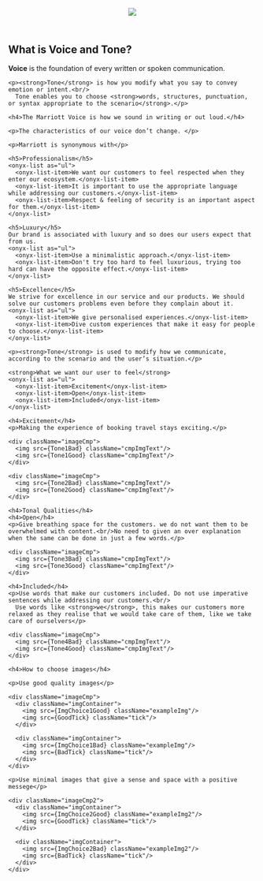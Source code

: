 







<Meta title="Principles/Foundations - Voice and Tone" />
<style>
  {`
    main {
      padding: 0 40px;
      
    }
    .page-wrapper {
      border: 1px solid black;
      padding-bottom: 40px;
    }
    
    .imageCmp {
      display: flex;
      gap: 30px;
      margin-bottom: 30px;
    }

    .imageCmp2 {
      display: flex;
      /* gap: 10px; */
      width: 70%;
    }

    .cmpImgText {
      width: 30%;
    }

    .imgContainer {
      display: flex;
      align-items: center;
      flex-direction: column;
      gap: 5px;
    }

    .exampleImg {
      padding-left: 30px;
      width: 275px;
      height: 206px;
    }

    .exampleImg2 {
      width: 80%;
    }

    .tick {
      width: 18px;
    }
    
  `}
</style>

<div className="page-wrapper">
  <header>
    <img src={HeaderFoundationsVoiceAndTone} />
  </header>
  <main>
    <h2>What is Voice and Tone?</h2>
    <p><strong>Voice</strong> is the foundation of every written or spoken communication. </p>
    
    <p><strong>Tone</strong> is how you modify what you say to convey emotion or intent.<br/>
      Tone enables you to choose <strong>words, structures, punctuation, or syntax appropriate to the scenario</strong>.</p>

    <h4>The Marriott Voice is how we sound in writing or out loud.</h4>

    <p>The characteristics of our voice don’t change. </p>

    <p>Marriott is synonymous with</p>

    <h5>Professionalism</h5>
    <onyx-list as="ul">
      <onyx-list-item>We want our customers to feel respected when they enter our ecosystem.</onyx-list-item>
      <onyx-list-item>It is important to use the appropriate language while addressing our customers.</onyx-list-item>
      <onyx-list-item>Respect & feeling of security is an important aspect for them.</onyx-list-item>
    </onyx-list>

    <h5>Luxury</h5>
    Our brand is associated with luxury and so does our users expect that from us.
    <onyx-list as="ul">
      <onyx-list-item>Use a minimalistic approach.</onyx-list-item>
      <onyx-list-item>Don't try too hard to feel luxurious, trying too hard can have the opposite effect.</onyx-list-item>
    </onyx-list>
    
    <h5>Excellence</h5>
    We strive for excellence in our service and our products. We should solve our customers problems even before they complain about it.
    <onyx-list as="ul">
      <onyx-list-item>We give personalised experiences.</onyx-list-item>
      <onyx-list-item>Dive custom experiences that make it easy for people to choose.</onyx-list-item>
    </onyx-list>
    
    <p><strong>Tone</strong> is used to modify how we communicate, according to the scenario and the user’s situation.</p>

    <strong>What we want our user to feel</strong>
    <onyx-list as="ul">
      <onyx-list-item>Excitement</onyx-list-item>
      <onyx-list-item>Open</onyx-list-item>
      <onyx-list-item>Included</onyx-list-item>
    </onyx-list>

    <h4>Excitement</h4>
    <p>Making the experience of booking travel stays exciting.</p>

    <div className="imageCmp">
      <img src={Tone1Bad} className="cmpImgText"/>
      <img src={Tone1Good} className="cmpImgText"/>
    </div>

    <div className="imageCmp">
      <img src={Tone2Bad} className="cmpImgText"/>
      <img src={Tone2Good} className="cmpImgText"/>
    </div>

    <h4>Tonal Qualities</h4>
    <h4>Open</h4>
    <p>Give breathing space for the customers. we do not want them to be
    overwhelmed with content.<br/>No need to given an over explanation when the same can be done in just a few words.</p>

    <div className="imageCmp">
      <img src={Tone3Bad} className="cmpImgText"/>
      <img src={Tone3Good} className="cmpImgText"/>
    </div>

    <h4>Included</h4>
    <p>Use words that make our customers included. Do not use imperative sentences while addressing our customers.<br/>
      Use words like <strong>we</strong>, this makes our customers more relaxed as they realise that we would take care of them, like we take care of ourselvers</p>

    <div className="imageCmp">
      <img src={Tone4Bad} className="cmpImgText"/>
      <img src={Tone4Good} className="cmpImgText"/>
    </div>

    <h4>How to choose images</h4>

    <p>Use good quality images</p>

    <div className="imageCmp">
      <div className="imgContainer">
        <img src={ImgChoice1Good} className="exampleImg"/>
        <img src={GoodTick} className="tick"/>
      </div>

      <div className="imgContainer">
        <img src={ImgChoice1Bad} className="exampleImg"/>
        <img src={BadTick} className="tick"/>
      </div>
    </div>

    <p>Use minimal images that give a sense and space with a positive messege</p>

    <div className="imageCmp2">
      <div className="imgContainer">
        <img src={ImgChoice2Good} className="exampleImg2"/>
        <img src={GoodTick} className="tick"/>
      </div>

      <div className="imgContainer">
        <img src={ImgChoice2Bad} className="exampleImg2"/>
        <img src={BadTick} className="tick"/>
      </div>
    </div>

  </main>
</div>
